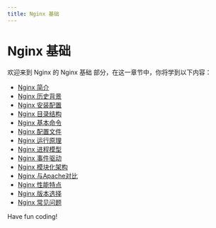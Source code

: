 ```yaml
---
title: Nginx 基础
---
```


# Nginx 基础

欢迎来到 Nginx 的 Nginx 基础 部分，在这一章节中，你将学到以下内容：

- [Nginx 简介](./0-introduction-to-nginx.mdx)
- [Nginx 历史背景](./1-nginx-historical-background.mdx)
- [Nginx 安装配置](./2-nginx-installation-configuration.mdx)
- [Nginx 目录结构](./3-nginx-directory-structure.mdx)
- [Nginx 基本命令](./4-nginx-basic-commands.mdx)
- [Nginx 配置文件](./5-nginx-profile.mdx)
- [Nginx 运行原理](./6-how-nginx-works.mdx)
- [Nginx 进程模型](./7-nginx-process-model.mdx)
- [Nginx 事件驱动](./8-nginx-event-driven.mdx)
- [Nginx 模块化架构](./9-nginx-modular-architecture.mdx)
- [Nginx 与Apache对比](./10-nginx-vs-apache.mdx)
- [Nginx 性能特点](./11-nginx-performance-characteristics.mdx)
- [Nginx 版本选择](./12-nginx-version-selection.mdx)
- [Nginx 常见问题](./13-nginx-faq.mdx)

Have fun coding!